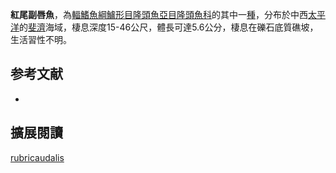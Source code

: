 {{Speciesbox
| image = 
| image_width = 250px
| status = LC
| status_system = IUCN3.1
| genus = Paracheilinus
| species = rubricaudalis
| authority = Randall & Allen, 2003
| synonyms = 
}}

'''紅尾副唇魚'''，為[[輻鰭魚綱|輻鰭魚綱]][[鱸形目|鱸形目]][[隆頭魚亞目|隆頭魚亞目]][[隆頭魚科|隆頭魚科]]的其中一[[種|種]]，分布於中西[[太平洋|太平洋]]的[[斐濟|斐濟]]海域，棲息深度15-46公尺，體長可達5.6公分，棲息在礫石底質礁坡，生活習性不明。

==参考文献==
*{{FishBase_species|genus=Paracheilinus|species=rubricaudalis|year=2013|month=8}}
== 擴展閱讀 ==
{{refbegin}}
{{wikispecies-inline|Paracheilinus rubricaudalis|紅尾副唇魚}}
{{refend}}
{{Taxonbar|from=Q2192981}}

[[Category:副唇魚屬|rubricaudalis]]


{{鱸形目小作品}}